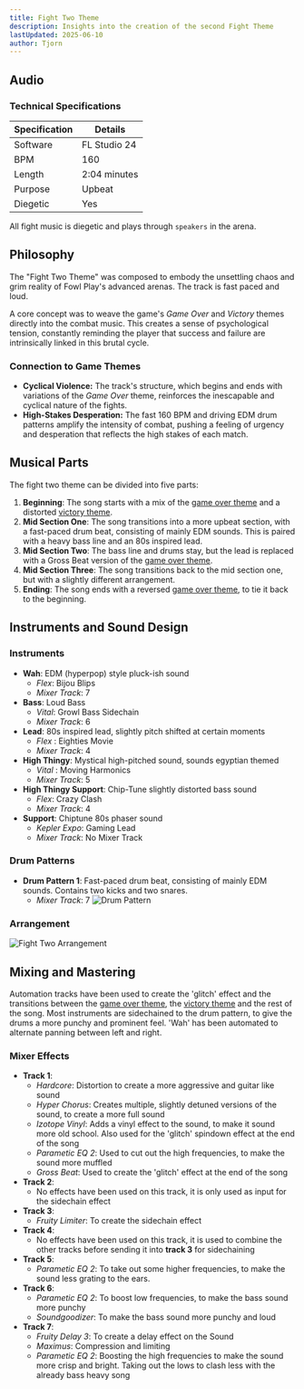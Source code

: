 ```yaml
---
title: Fight Two Theme
description: Insights into the creation of the second Fight Theme
lastUpdated: 2025-06-10
author: Tjorn
---
```



## Audio

<AudioPlayer
  src="/music/fight-song-two.mp3"
  title="Fight Song Two"
  description="Arena battle theme, composed to energize and immerse players in the intensity of combat. This track features fast-paced drums and loud bass."
/>

### Technical Specifications

| Specification | Details      |
| ------------- | ------------ |
| Software      | FL Studio 24 |
| BPM           | 160          |
| Length        | 2:04 minutes |
| Purpose       | Upbeat       |
| Diegetic      | Yes          |

All fight music is diegetic and plays through `speakers` in the arena.

## Philosophy

The "Fight Two Theme" was composed to embody the unsettling chaos and grim reality of Fowl Play's advanced arenas. The track is fast paced and loud.

A core concept was to weave the game's _Game Over_ and _Victory_ themes directly into the combat music. This creates a sense of psychological tension, constantly reminding the player that success and failure are intrinsically linked in this brutal cycle.

### Connection to Game Themes

- **Cyclical Violence:** The track's structure, which begins and ends with variations of the _Game Over_ theme, reinforces the inescapable and cyclical nature of the fights.
- **High-Stakes Desperation:** The fast 160 BPM and driving EDM drum patterns amplify the intensity of combat, pushing a feeling of urgency and desperation that reflects the high stakes of each match.

## Musical Parts

The fight two theme can be divided into five parts:

1. **Beginning**: The song starts with a mix of the [game over theme](/fowl-play/art/music/game-over) and a distorted [victory theme](/fowl-play/art/music/victory-theme).
2. **Mid Section One**: The song transitions into a more upbeat section, with a fast-paced drum beat, consisting of mainly EDM sounds. This is paired with a heavy bass line and an 80s inspired lead.
3. **Mid Section Two**: The bass line and drums stay, but the lead is replaced with a Gross Beat version of the [game over theme](/fowl-play/art/music/game-over).
4. **Mid Section Three**: The song transitions back to the mid section one, but with a slightly different arrangement.
5. **Ending**: The song ends with a reversed [game over theme](/fowl-play/art/music/game-over), to tie it back to the beginning.

## Instruments and Sound Design

### Instruments

- **Wah**: EDM (hyperpop) style pluck-ish sound
  - _Flex_: Bijou Blips
  - _Mixer Track_: 7
- **Bass**: Loud Bass
  - _Vital_: Growl Bass Sidechain
  - _Mixer Track_: 6
- **Lead**: 80s inspired lead, slightly pitch shifted at certain moments
  - _Flex_ : Eighties Movie
  - _Mixer Track_: 4
- **High Thingy**: Mystical high-pitched sound, sounds egyptian themed
  - _Vital_ : Moving Harmonics
  - _Mixer Track_: 5
- **High Thingy Support**: Chip-Tune slightly distorted bass sound
  - _Flex_: Crazy Clash
  - _Mixer Track_: 4
- **Support**: Chiptune 80s phaser sound
  - _Kepler Expo_: Gaming Lead
  - _Mixer Track_: No Mixer Track

### Drum Patterns

- **Drum Pattern 1**: Fast-paced drum beat, consisting of mainly EDM sounds. Contains two kicks and two snares.
  - _Mixer Track_: 7
    ![Drum Pattern](../../../../../assets/fowl-play/art/music/fight-two/drum-pattern.png)

### Arrangement

![Fight Two Arrangement](../../../../../assets/fowl-play/art/music/fight-two/arrangement.png)

## Mixing and Mastering

Automation tracks have been used to create the 'glitch' effect and the transitions between the [game over theme](/fowl-play/art/music/game-over), the [victory theme](/fowl-play/art/music/victory-theme) and the rest of the song.
Most instruments are sidechained to the drum pattern, to give the drums a more punchy and prominent feel.
'Wah' has been automated to alternate panning between left and right.

### Mixer Effects

- **Track 1**:
  - _Hardcore_: Distortion to create a more aggressive and guitar like sound
  - _Hyper Chorus_: Creates multiple, slightly detuned versions of the sound, to create a more full sound
  - _Izotope Vinyl_: Adds a vinyl effect to the sound, to make it sound more old school. Also used for the 'glitch' spindown effect at the end of the song
  - _Parametic EQ 2_: Used to cut out the high frequencies, to make the sound more muffled
  - _Gross Beat_: Used to create the 'glitch' effect at the end of the song
- **Track 2**:
  - No effects have been used on this track, it is only used as input for the sidechain effect
- **Track 3**:
  - _Fruity Limiter_: To create the sidechain effect
- **Track 4**:
  - No effects have been used on this track, it is used to combine the other tracks before sending it into **track 3** for sidechaining
- **Track 5**:
  - _Parametic EQ 2_: To take out some higher frequencies, to make the sound less grating to the ears.
- **Track 6**:
  - _Parametic EQ 2_: To boost low frequencies, to make the bass sound more punchy
  - _Soundgoodizer_: To make the bass sound more punchy and loud
- **Track 7**:
  - _Fruity Delay 3_: To create a delay effect on the Sound
  - _Maximus_: Compression and limiting
  - _Parametic EQ 2_: Boosting the high frequencies to make the sound more crisp and bright. Taking out the lows to clash less with the already bass heavy song
